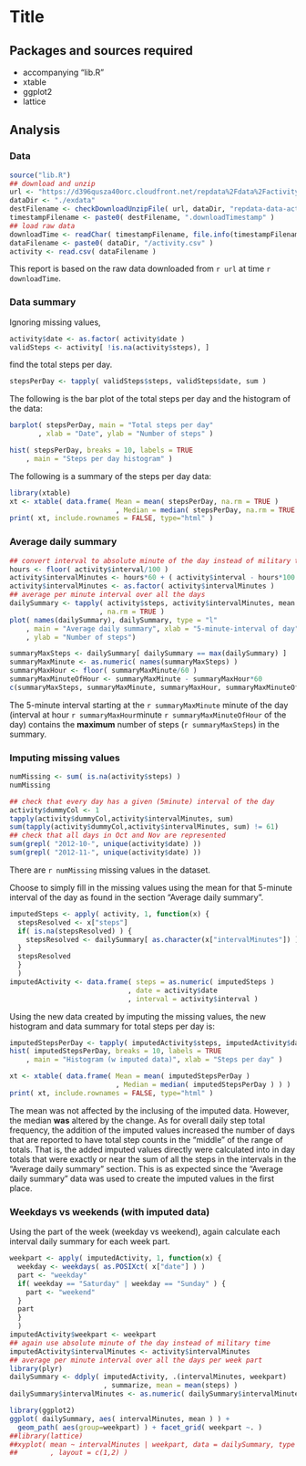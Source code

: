Title
========================================================

Packages and sources required
--------------------------------------------------------
* accompanying "lib.R"
* xtable
* ggplot2
* lattice

Analysis
--------------------------------------------------------

### Data

```r
source("lib.R")
## download and unzip
url <- "https://d396qusza40orc.cloudfront.net/repdata%2Fdata%2Factivity.zip"
dataDir <- "./exdata"
destFilename <- checkDownloadUnzipFile( url, dataDir, "repdata-data-activity.zip" )
timestampFilename <- paste0( destFilename, ".downloadTimestamp" )
## load raw data
downloadTime <- readChar( timestampFilename, file.info(timestampFilename)$size )
dataFilename <- paste0( dataDir, "/activity.csv" )
activity <- read.csv( dataFilename )
```

This report is based on the raw data downloaded from `r url` at time `r downloadTime`.

### Data summary

Ignoring missing values,
```r
activity$date <- as.factor( activity$date )
validSteps <- activity[ !is.na(activity$steps), ]
```
find the total steps per day.
```r
stepsPerDay <- tapply( validSteps$steps, validSteps$date, sum )
```

The following is the bar plot of the total steps per day and the histogram of the data:
```r
barplot( stepsPerDay, main = "Total steps per day"
       , xlab = "Date", ylab = "Number of steps" )
```

```r
hist( stepsPerDay, breaks = 10, labels = TRUE
    , main = "Steps per day histogram" )
```

The following is a summary of the steps per day data:
```r
library(xtable)
xt <- xtable( data.frame( Mean = mean( stepsPerDay, na.rm = TRUE )
                          , Median = median( stepsPerDay, na.rm = TRUE ) ) )
print( xt, include.rownames = FALSE, type="html" )
```

### Average daily summary

```r
## convert interval to absolute minute of the day instead of military time
hours <- floor( activity$interval/100 )
activity$intervalMinutes <- hours*60 + ( activity$interval - hours*100 )
activity$intervalMinutes <- as.factor( activity$intervalMinutes )
## average per minute interval over all the days
dailySummary <- tapply( activity$steps, activity$intervalMinutes, mean
                      , na.rm = TRUE )
plot( names(dailySummary), dailySummary, type = "l"
    , main = "Average daily summary", xlab = "5-minute-interval of day"
    , ylab = "Number of steps")
```

```r
summaryMaxSteps <- dailySummary[ dailySummary == max(dailySummary) ]
summaryMaxMinute <- as.numeric( names(summaryMaxSteps) )
summaryMaxHour <- floor( summaryMaxMinute/60 )
summaryMaxMinuteOfHour <- summaryMaxMinute - summaryMaxHour*60
c(summaryMaxSteps, summaryMaxMinute, summaryMaxHour, summaryMaxMinuteOfHour)
```

The 5-minute interval starting at the `r summaryMaxMinute` minute of the day
(interval at hour `r summaryMaxHour`minute `r summaryMaxMinuteOfHour` of the day) 
contains the **maximum** number 
of steps (`r summaryMaxSteps`) in the summary.

### Imputing missing values

```r
numMissing <- sum( is.na(activity$steps) )
numMissing
```

```r
## check that every day has a given (5minute) interval of the day
activity$dummyCol <- 1
tapply(activity$dummyCol,activity$intervalMinutes, sum)
sum(tapply(activity$dummyCol,activity$intervalMinutes, sum) != 61)
## check that all days in Oct and Nov are represented
sum(grepl( "2012-10-", unique(activity$date) ))
sum(grepl( "2012-11-", unique(activity$date) ))
```

There are `r numMissing` missing values in the dataset.

Choose to simply fill in the missing values using the mean for that 5-minute interval
of the day as found in the section "Average daily summary".

```r
imputedSteps <- apply( activity, 1, function(x) {
  stepsResolved <- x["steps"]
  if( is.na(stepsResolved) ) {
    stepsResolved <- dailySummary[ as.character(x["intervalMinutes"]) ]
  }
  stepsResolved
  } 
  )
imputedActivity <- data.frame( steps = as.numeric( imputedSteps )
                             , date = activity$date
                             , interval = activity$interval )
```


Using the new data created by imputing the missing values, the new histogram
and data summary for total steps per day is:

```r
imputedStepsPerDay <- tapply( imputedActivity$steps, imputedActivity$date, sum )
hist( imputedStepsPerDay, breaks = 10, labels = TRUE
    , main = "Histogram (w imputed data)", xlab = "Steps per day" )
```

```r
xt <- xtable( data.frame( Mean = mean( imputedStepsPerDay )
                          , Median = median( imputedStepsPerDay ) ) )
print( xt, include.rownames = FALSE, type="html" )
```

The mean was not affected by the inclusing of the imputed data. However, the median
**was** altered by the change. 
As for overall daily step total frequency, the addition of the 
imputed values increased the number of days that are reported to have total step
counts in the "middle" of the range of totals. That is, the added imputed values
directly were calculated into in day totals that were exactly or near the sum of
all the steps in the intervals in the "Average daily summary" section. This is
as expected since the "Average daily summary" data was used to create the
imputed values in the first place.

### Weekdays vs weekends (with imputed data)

Using the part of the week (weekday vs weekend), again calculate each
interval daily summary for each week part.
```r
weekpart <- apply( imputedActivity, 1, function(x) {
  weekday <- weekdays( as.POSIXct( x["date"] ) )
  part <- "weekday"
  if( weekday == "Saturday" | weekday == "Sunday" ) {
    part <- "weekend"
  }
  part
  }
  )
imputedActivity$weekpart <- weekpart
## again use absolute minute of the day instead of military time
imputedActivity$intervalMinutes <- activity$intervalMinutes
## average per minute interval over all the days per week part
library(plyr)
dailySummary <- ddply( imputedActivity, .(intervalMinutes, weekpart)
                       , summarize, mean = mean(steps) )
dailySummary$intervalMinutes <- as.numeric( dailySummary$intervalMinutes )

library(ggplot2)
ggplot( dailySummary, aes( intervalMinutes, mean ) ) +
  geom_path( aes(group=weekpart) ) + facet_grid( weekpart ~. )
##library(lattice)
##xyplot( mean ~ intervalMinutes | weekpart, data = dailySummary, type = "l"
##        , layout = c(1,2) )
```
